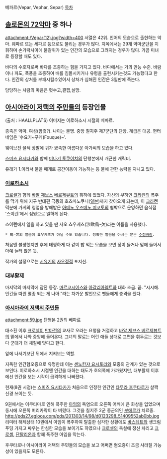 베파르(Vepar, Vephar, Separ)
[[목차]]
== [[솔로몬의 72악마]] 중 하나 ==
attachment:/Vepar(12).jpg?width=400
서열은 42위. 인어의 모습으로 출현하는 악마. 웨파르 또는 세파르 등으로도 불리는 경우가 많다. 지옥에서는 29개 악마군단을 지휘하며 손가락사이에 물갈퀴가 있는 인간의 모습으로 그려지는 경우가 많다. 가끔 미녀로 등장할 때도 있다.

바다의 수호자로써 바다를 조종하는 힘을 가지고 있다. 바다에서는 거의 만능 수준. 바람이나 파도, 폭풍을 조종하여 배를 침몰시키거나 유령을 출현시키는것도 가능했다고 한다. 인간의 상처를 부패시킬수있어서 상처가 심해진 인간은 3일만에 죽는다.

담당하는 사람의 마음은 헛수고,결핍,실망.


== [[아시아라이 저택의 주민들]]의 등장인물 ==
(출처 : HAALLPLATS) 이미지는 이로하소시 시절의 베파르.

종족은 악마. 여성(암컷?). 나이는 불명. 중앙 칠지주 제7군단의 단장. 계급은 대공. 헌터네임은 '수요기~푸케(Fouque)~'.

웨이브진 물색 장발에 귀가 뾰족한 아름다운 아가씨의 모습을 하고 있다.

[[스미츠 요시타카]]와 함께 [[미나기 토쿠이치]]의 단행본에서 개근한 캐릭터.

유래가 1.이라서 물을 매개로 공간이동이 가능하는 등 물에 관한 능력을 지니고 있다.

=== [[이로하소시]] ===
[[크로셀]]과 함께 [[바알 제브스 베르제뷰트]]의 휘하에 있었다. 자신의 부하인 [[크라켄]]의 폭주를 막기 위해 지구 반대편 극동의 호츠마노쿠니([[일본]])까지 찾아오게 되는데, 이 [[크라켄]] 덕분에 가게의 영업을 방해받은 [[아메노 우즈메노 미코토]]의 협박으로 운영하던 음식점 '스이렌'에서 점원으로 일하게 된다.

스이렌에서 일을 하고 있을 땐 사오 쵸우케츠(沙歐鳥-欠)라는 이름을 사용했다.
 * 鳥-欠의 발음이 쵸우케츠가 아닐 수도 있습니다. 정확한 발음을 아시는 분은 [[수정바람]].

처음엔 불평했지만 후에 태평하게 다 같이 밥 먹는 모습을 보면 정이 들거나 맘에 들어서 아예 눌러 앉은 듯.

작가의 설정으로는 [[서유기]]의 [[사오정]]적 포지션.


=== [[대부활제]] ===
마지막의 마지막에 잠깐 등장. [[마르코시어스]]와 [[아갈리아렙트]]와 대화 조금. 끝. "시시해. 인간들 따윈 멸종 되는 게 나아."라는 차가운 발언으로 팬들에게 충격을 줬다.


=== [[아시아라이 저택의 주민들]] ===

attachment:59.jpg
단행본 2권의 베파르

대소환 이후 [[크로셀]]이 [[만마전]]의 교사로 오라는 요청을 거절하고 [[바알 제브스 베르제뷰트]]의 밑에서 나와 중앙에 들어온다. 그녀의 말로는 어린 애들 상대로 교편을 휘두르는 것보다 군대가 더 체질에 맞다고 한다.

앞에 나서기보단 뒤에서 지켜보는 역할.

지독한 인간혐오증으로 유명한데 이는 [[센노칸쟈 요시토라]]와 모종의 관계가 있는 것으로 보인다. 이로하소시 시절엔 인간을 대하는 태도가 호의쪽에 가까웠지만, 대부활제 이후에선 인간을 보는 시각이 급격하게 나빠졌다.

현재(8권 시점)는 [[스미츠 요시타카]]가 처음으로 인정한 인간인 [[타무라 후쿠타로]]가 살짝 신경 쓰이는 듯.

9권에서는 이쿠타마로 인해 폭주한 [[아임]]의 독염으로 오른쪽 어깨에 큰 화상을 입었으며 동시에 오른쪽 머리카락이 타 버렸다. 그것을 칠지주 2군 종군의인 [[부에르]]가 치료중.
http://pds27.egloos.com/pds/201303/14/98/d0123298_51409552ab0bb.jpg
리미터 해제상태
10권에서 아임이 폭주하여 탈출한 심각한 상황에도 [[바스테트]]와 생크림 푸딩 가지고 싸우는 한심한 모습을 보이기도 하였으나 [[크로셀]]의 독설에 정신 차리고 [[크로셀]], [[단탈리온]]과 함께 폭주한 아임을 막는다.
 
후쿠타로나 아시아라이 저택의 주민들의 모습을 보고 어쩌면 혐오증이 조금 사라질 가능성이 있을지도 모른다.

